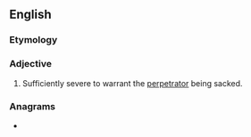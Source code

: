==English==

===Etymology===
{{suffix|en|sack|able}}

===Adjective===
{{en-adj}}

# {{lb|en|of an act}} Sufficiently severe to warrant the [[perpetrator]] being sacked.

===Anagrams===
* {{anagrams|en|a=aabcekls|Black Sea|slab cake|slabcake}}